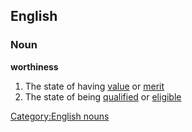 ==English==
===Noun===
'''worthiness'''
#The state of having [[value]] or [[merit]]
#The state of being [[qualified]] or [[eligible]]
[[Category:English nouns]]
